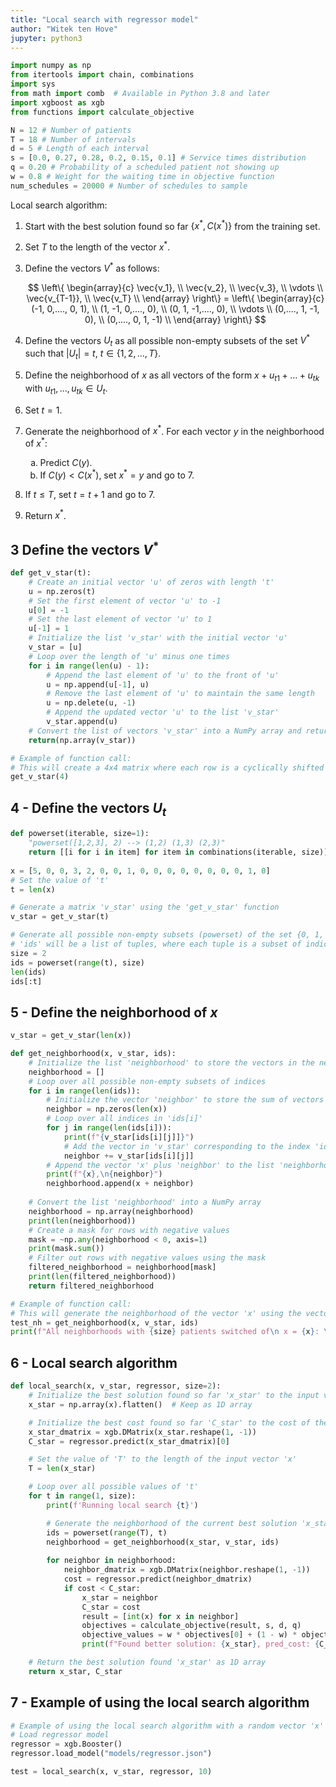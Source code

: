 ```yaml
---
title: "Local search with regressor model"
author: "Witek ten Hove"
jupyter: python3
---
```




```python
import numpy as np
from itertools import chain, combinations
import sys
from math import comb  # Available in Python 3.8 and later
import xgboost as xgb
from functions import calculate_objective
```

```python
N = 12 # Number of patients
T = 18 # Number of intervals
d = 5 # Length of each interval
s = [0.0, 0.27, 0.28, 0.2, 0.15, 0.1] # Service times distribution
q = 0.20 # Probability of a scheduled patient not showing up
w = 0.8 # Weight for the waiting time in objective function
num_schedules = 20000 # Number of schedules to sample
```

Local search algorithm:

1.  Start with the best solution found so far $\{x^*, C(x^*)\}$ from the training set.

2.  Set $T$ to the length of the vector $x^*$.

3.  Define the vectors $V^*$ as follows:

    $$
    \left\{
    \begin{array}{c}
    \vec{v_1}, \\
    \vec{v_2}, \\
    \vec{v_3}, \\
    \vdots \\
    \vec{v_{T-1}}, \\
    \vec{v_T} \\
    \end{array}
    \right\} = 
    \left\{
    \begin{array}{c}
    (-1, 0,...., 0, 1), \\
    (1, -1, 0,...., 0), \\
    (0, 1, -1,...., 0), \\
    \vdots \\
    (0,...., 1, -1, 0), \\
    (0,...., 0, 1, -1) \\
    \end{array}
    \right\}
    $$

4.  Define the vectors $U_t$ as all possible non-empty subsets of the set $V^*$ such that $|U_t| = t$, $t \in \{1,2, \dots,T\}$.

5.  Define the neighborhood of $x$ as all vectors of the form $x + u_{t1}+\dots+u_{tk}$ with $u_{t1},\dots,u_{tk} \in U_t$.

6.  Set $t = 1$.

7.  Generate the neighborhood of $x^*$. For each vector $y$ in the neighborhood of $x^*$:

    a.  Predict $C(y)$.
    b.  If $C(y) < C(x^*)$, set $x^* = y$ and go to 7.

8.  If $t \leq T$, set $t = t + 1$ and go to 7.

9.  Return $x^*$.

## 3 Define the vectors $V^*$

```python
def get_v_star(t):
    # Create an initial vector 'u' of zeros with length 't'
    u = np.zeros(t)
    # Set the first element of vector 'u' to -1
    u[0] = -1
    # Set the last element of vector 'u' to 1
    u[-1] = 1
    # Initialize the list 'v_star' with the initial vector 'u'
    v_star = [u]
    # Loop over the length of 'u' minus one times
    for i in range(len(u) - 1):
        # Append the last element of 'u' to the front of 'u'
        u = np.append(u[-1], u)
        # Remove the last element of 'u' to maintain the same length
        u = np.delete(u, -1)
        # Append the updated vector 'u' to the list 'v_star'
        v_star.append(u)
    # Convert the list of vectors 'v_star' into a NumPy array and return it
    return(np.array(v_star))

# Example of function call:
# This will create a 4x4 matrix where each row is a cyclically shifted version of the first row
get_v_star(4)
```

## 4 - Define the vectors $U_t$

```python
def powerset(iterable, size=1):
    "powerset([1,2,3], 2) --> (1,2) (1,3) (2,3)"
    return [[i for i in item] for item in combinations(iterable, size)]
  
x = [5, 0, 0, 3, 2, 0, 0, 1, 0, 0, 0, 0, 0, 0, 0, 0, 1, 0]
# Set the value of 't'
t = len(x)

# Generate a matrix 'v_star' using the 'get_v_star' function
v_star = get_v_star(t)

# Generate all possible non-empty subsets (powerset) of the set {0, 1, 2, ..., t-1}
# 'ids' will be a list of tuples, where each tuple is a subset of indices
size = 2
ids = powerset(range(t), size)
len(ids)
ids[:t]
```

## 5 - Define the neighborhood of $x$

```python
v_star = get_v_star(len(x))

def get_neighborhood(x, v_star, ids):
    # Initialize the list 'neighborhood' to store the vectors in the neighborhood of 'x'
    neighborhood = []
    # Loop over all possible non-empty subsets of indices
    for i in range(len(ids)):
        # Initialize the vector 'neighbor' to store the sum of vectors in 'v_star' corresponding to the indices in 'ids[i]'
        neighbor = np.zeros(len(x))
        # Loop over all indices in 'ids[i]'
        for j in range(len(ids[i])):
            print(f"{v_star[ids[i][j]]}")
            # Add the vector in 'v_star' corresponding to the index 'ids[i][j]' to 'neighbor'
            neighbor += v_star[ids[i][j]]
        # Append the vector 'x' plus 'neighbor' to the list 'neighborhood'
        print(f"{x},\n{neighbor}")
        neighborhood.append(x + neighbor)
    
    # Convert the list 'neighborhood' into a NumPy array
    neighborhood = np.array(neighborhood)
    print(len(neighborhood))
    # Create a mask for rows with negative values
    mask = ~np.any(neighborhood < 0, axis=1)
    print(mask.sum())
    # Filter out rows with negative values using the mask
    filtered_neighborhood = neighborhood[mask]
    print(len(filtered_neighborhood))
    return filtered_neighborhood

# Example of function call:
# This will generate the neighborhood of the vector 'x' using the vectors in 'v_star' and the indices in 'ids'
test_nh = get_neighborhood(x, v_star, ids)
print(f"All neighborhoods with {size} patients switched of\n x = {x}: \n {test_nh}")
```

## 6 - Local search algorithm

```python
def local_search(x, v_star, regressor, size=2):
    # Initialize the best solution found so far 'x_star' to the input vector 'x'
    x_star = np.array(x).flatten()  # Keep as 1D array

    # Initialize the best cost found so far 'C_star' to the cost of the input vector 'x'
    x_star_dmatrix = xgb.DMatrix(x_star.reshape(1, -1))
    C_star = regressor.predict(x_star_dmatrix)[0]

    # Set the value of 'T' to the length of the input vector 'x'
    T = len(x_star)

    # Loop over all possible values of 't'
    for t in range(1, size):
        print(f'Running local search {t}')

        # Generate the neighborhood of the current best solution 'x_star'
        ids = powerset(range(T), t)
        neighborhood = get_neighborhood(x_star, v_star, ids)
        
        for neighbor in neighborhood:
            neighbor_dmatrix = xgb.DMatrix(neighbor.reshape(1, -1))
            cost = regressor.predict(neighbor_dmatrix)
            if cost < C_star:
                x_star = neighbor
                C_star = cost
                result = [int(x) for x in neighbor]
                objectives = calculate_objective(result, s, d, q)
                objective_values = w * objectives[0] + (1 - w) * objectives[1]
                print(f"Found better solution: {x_star}, pred_cost: {C_star}, real_cost: {objective_values}")

    # Return the best solution found 'x_star' as 1D array
    return x_star, C_star
```

## 7 - Example of using the local search algorithm

```python
# Example of using the local search algorithm with a random vector 'x' and a regressor model
# Load regressor model
regressor = xgb.Booster()
regressor.load_model("models/regressor.json")

test = local_search(x, v_star, regressor, 10)
```
